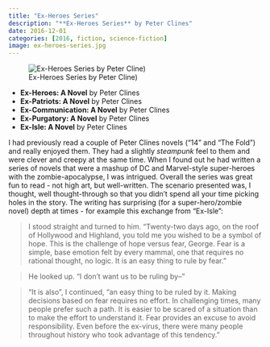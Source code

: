 ```yaml
---
title: "Ex-Heroes Series"
description: "**Ex-Heroes Series** by Peter Clines"
date: 2016-12-01
categories: [2016, fiction, science-fiction]
image: ex-heroes-series.jpg
---
```

![Ex-Heroes Series by Peter Cline)](ex-heroes-series.jpg){fig-align="left"}

- **Ex-Heroes: A Novel** by Peter Clines
- **Ex-Patriots: A Novel** by Peter Clines
- **Ex-Communication: A Novel** by Peter Clines
- **Ex-Purgatory: A Novel** by Peter Clines
- **Ex-Isle: A Novel** by Peter Clines

I had previously read a couple of Peter Clines novels ("14" and "The Fold") and really enjoyed them. They had a slightly *steampunk* feel to them and were clever and creepy at the same time. When I found out he had written a series of novels that were a mashup of DC and Marvel-style super-heroes with the zombie-apocalypse, I was intrigued. 
Overall the series was great fun to read - not high art, but well-written. The scenario presented was, I thought, well thought-through so that you didn't spend all your time picking holes in the story. The writing has surprising (for a super-hero/zombie novel) depth at times - for example this exchange from "Ex-Isle":

> I stood straight and turned to him. "Twenty-two days ago, on the roof of Hollywood and Highland, you told me you wished to be a symbol of hope. This is the challenge of hope versus fear, George. Fear is a simple, base emotion felt by every mammal, one that requires no rational thought, no logic. It is an easy thing to rule by fear."

> He looked up. "I don't want us to be ruling by--"

> "It is also", I continued, "an easy thing to be ruled by it. Making decisions based on fear requires no effort. In challenging times, many people prefer such a path. It is easier to be scared of a situation than to make the effort to understand it. Fear provides an excuse to avoid responsibility. Even before the ex-virus, there were many people throughout history who took advantage of this tendency."